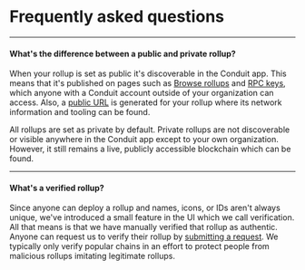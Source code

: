 # Frequently asked questions

---

#### What's the difference between a public and private rollup?

When your rollup is set as public it's discoverable in the Conduit app. This means that it's published on pages such as [Browse rollups](https://app.conduit.xyz/browse-networks) and [RPC keys](https://app.conduit.xyz/rpc-keys), which anyone with a Conduit account outside of your organization can access. Also, a [public URL](https://app.conduit.xyz/published/view/zora-mainnet-0) is generated for your rollup where its network information and tooling can be found.

All rollups are set as private by default. Private rollups are not discoverable or visible anywhere in the Conduit app except to your own organization. However, it still remains a live, publicly accessible blockchain which can be found.

---

#### What's a verified rollup?

Since anyone can deploy a rollup and names, icons, or IDs aren't always unique, we've introduced a small feature in the UI which we call verification. All that means is that we have manually verified that rollup as authentic. Anyone can request us to verify their rollup by [submitting a request](https://conduitxyz.typeform.com/to/UYTp17YT). We typically only verify popular chains in an effort to protect people from malicious rollups imitating legitimate rollups.
